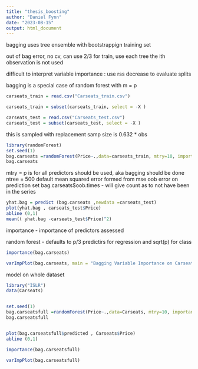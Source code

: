 ---
title: "thesis_boosting"
author: "Daniel Fynn"
date: "2023-08-15"
output: html_document
---

bagging uses tree ensemble with bootstrappign training set 

out of bag error, no cv, can use 2/3 for train, use each tree the ith observation is not used 

difficult to interpret variable importance : use rss decrease to evaluate splits


bagging is a special case of random forest with m = p 



```{r}
carseats_train = read.csv("Carseats_train.csv")

carseats_train = subset(carseats_train, select = -X )

carseats_test = read.csv("Carseats_test.csv")
carseats_test = subset(carseats_test, select = -X )
```

this is sampled with replacement
samp size is 0.632 * obs

```{r}

library(randomForest)
set.seed(1)
bag.carseats =randomForest(Price~.,data=carseats_train, mtry=10, importance =TRUE, ntree = 500, do.trace = FALSE, x_test = carseats_test[,-Price], keep.inbag = TRUE)
bag.carseats

```

mtry = p is for all predictors should be used, aka bagging should be done 
ntree = 500 default
mean squared error formed from mse oob error on prediction set 
bag.carseats$oob.times - will give count as to not have been in the series 



```{r}
yhat.bag = predict (bag.carseats ,newdata =carseats_test)
plot(yhat.bag , carseats_test$Price)
abline (0,1)
mean(( yhat.bag -carseats_test$Price)^2)
```
 importance - importance of predictors assessed 


random forest - defaults to p/3 predictirs for regression and sqrt(p) for class 

```{r}
importance(bag.carseats)
```

```{r}
varImpPlot(bag.carseats, main = "Bagging Variable Importance on Carseats Training")
```

model on whole dataset 


```{r}

library("ISLR")
data(Carseats)


set.seed(1)
bag.carseatsfull =randomForest(Price~.,data=Carseats, mtry=10, importance =TRUE, ntree = 500, do.trace = FALSE, keep.inbag = TRUE)
bag.carseatsfull


plot(bag.carseatsfull$predicted , Carseats$Price)
abline (0,1)

importance(bag.carseatsfull)

varImpPlot(bag.carseatsfull)

```







